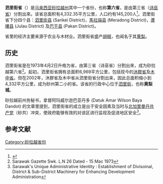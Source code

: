 {{noteTA|G1=melayu}}
{{Infobox Settlement
|name=泗里街省
|official_name={{lang|ms|Bahagian Sarikei}}
|image_blank_emblem = Flag of Sarawak.svg
|blank_emblem_type = 砂拉越省份
|image_map = Sarawaksarikei.png
|mapsize=225px
|subdivision_type=国家
|subdivision_name={{MYS}}
|subdivision_type1=州属
|subdivision_name1=[[砂拉越|砂拉越]]
|area_total_km2 = 4,332.35
|population_total = 145,200
|population_density_km2 = auto
|population_as_of = 2010
|blank1_name = 车俩号牌
|blank1_info = QR
|blank2_name = 族群
|blank2_info = [[伊班族|伊班人]]（50.34%）, [[华人|华人]]（28.24%）, [[马来人|马来人]]（10.06%）, [[馬蘭諾族|馬蘭諾人]]（9.23%） 与 其他（9.25%）
|seat_type =省会
|seat = 泗里街
|parts_type = 地方政府
|parts = [[泗里街区议会|泗里街区议会]] ''Sarikei District Council''<br> [[馬拉端区议会|馬拉端区议会]] ''Meradong District Council''<br> [[蘆樓区议会|蘆樓区议会]] ''Julau District Council''<br> [[巴干区议会|巴干区议会]] ''Pakan District Council''
|website=[http://www.sarikeiro.sarawak.gov.my/ Sarikei Division Resident's Office]
}}

'''泗里街省'''（{{lang-ms|Bahagian Sarikei}}）是[[马来西亚|马来西亚]][[砂拉越州|砂拉越州]]其中一个省份，也称'''第六省'''，是由第三省（[[诗巫省|诗巫省]]）分割出來。该省总面积有4,332.35平方公里，人口约有145,200人<ref>{{cite web   | title = Laman Web Rasmi Pejabat Residen Bahagian Sarikei   | publisher = Pejabat Residen Bahagian Sarikei   | url = http://www.sarikeiro.sarawak.gov.my/modules/web/page.php?id=62&menu_id=0&sub_id=62   | accessdate = 26 November 2011   | archive-url = https://web.archive.org/web/20120509034038/http://www.sarikeiro.sarawak.gov.my/modules/web/page.php?id=62&menu_id=0&sub_id=62   | archive-date = 2012-05-09   | dead-url = yes   }}</ref>。泗里街省下分四个县：[[泗里街县|泗里街县]] (Sarikei District)，[[馬拉端县|馬拉端县]] (Meradong District)，[[蘆樓县|蘆樓县]] (Julau District) 及[[巴干县|巴干县]] (Pakan District)。

省里的经济主要来源于农业与木材业。泗里街省盛产[[胡椒|胡椒]]，也闻名于其[[黄梨|黄梨]]。

== 历史 ==
泗里街省是在1973年4月2日升格为省，由第三省（诗巫省）分割出來，成为砂拉越第六省<ref>Sarawak Gazette Swk. L.N 26 Dated - 15 Mac 1973</ref>。起初，泗里街省拥有总面积6,969平方公里，包括现今的[[沐膠省|沐膠省]]及[[木中省|木中省]]。但在2002年，沐膠省及木中省从泗里街省分割出来，因此总面积缩小到4,332平方公里，成为砂州第二小的省。该省的行政中心位于[[泗里街|泗里街]]，也称'''黄梨城'''。

砂拉越前州务秘书，拿督阿玛威尔逊巴亚丹多 (Datuk Amar Wilson Baya Dandot) 的文章里提到，泗里街省的成立是出于安全因素及当时与[[北加里曼丹共产党|北加里曼丹共产党]]（砂共）冲突，使政府能够有效的对该区进行监视及促进地区安全<ref>Sarawak's Unique Administrative Identity : Establishment of Divisoinal, District & Sub-District Machinery for Enhancing Development Administration</ref>。

==参考文献==
{{reflist}}

{{砂拉越}}
[[Category:砂拉越省份|Category:砂拉越省份]]
